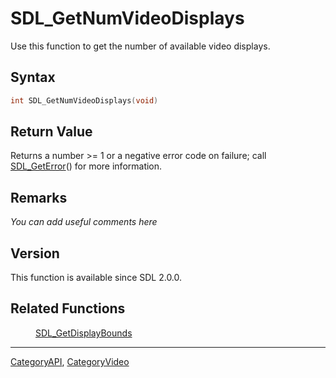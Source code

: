 
= SDL_GetNumVideoDisplays =
Use this function to get the number of available video displays.


== Syntax ==
<syntaxhighlight lang='c++'>
int SDL_GetNumVideoDisplays(void)
</syntaxhighlight>

== Return Value ==
Returns a number >= 1 or a negative error code on failure; call [[SDL_GetError]]() for more information.

== Remarks ==
''You can add useful comments here''

== Version ==
This function is available since SDL 2.0.0.

== Related Functions ==
:[[SDL_GetDisplayBounds]]

----
[[CategoryAPI]], [[CategoryVideo]]
